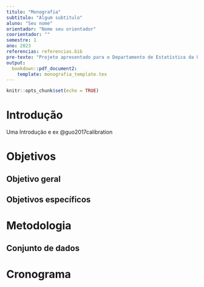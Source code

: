 ```yaml
---
titulo: "Monografia"
subtitulo: "Algum subtitulo"
aluno: "Seu nome"
orientador: "Nome seu orientador"
coorientador: ""
semestre: 1
ano: 2023
referencias: referencias.bib
pre-texto: "Projeto apresentado para o Departamento de Estatística da Universidade de Brasília como parte dos requisitos necessários para obtenção do grau de Bacharel em Estatística."
output: 
  bookdown::pdf_document2:
    template: monografia_template.tex
---
```


```r
knitr::opts_chunk$set(echo = TRUE)
```

# Introdução

Uma Introdução \cite{guo2017calibration} e \citeonline{kuleshov2018accurate} ex
@guo2017calibration
\newpage

# Objetivos

## Objetivo geral

## Objetivos específicos

\newpage

# Metodologia

## Conjunto de dados 

\newpage

# Cronograma




